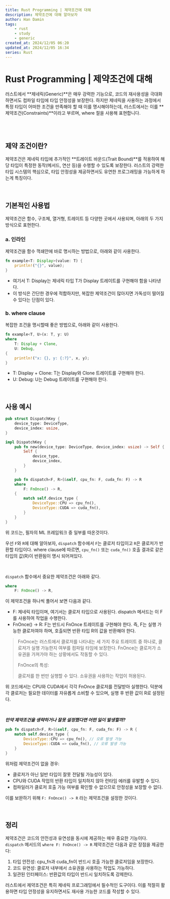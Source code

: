 ---
title: Rust Programming | 제약조건에 대해
description: 제약조건에 대해 알아보자
author: Han Damin
tags:
    - rust
    - study
    - generic
created_at: 2024/12/05 06:20
updated_at: 2024/12/05 16:34
series: Rust
---

# Rust Programming | 제약조건에 대해

러스트에서 **제네릭(Generic)**은 매우 강력한 기능으로, 코드의 재사용성을 극대화하면서도 컴파일 타임에 타입 안정성을 보장한다.
하지만 제네릭을 사용하는 과정에서 특정 타입이 어떠한 조건을 만족해야 할 때 이를 명시해야하는데, 러스트에서는 이를 **제약조건(Constraints)**이라고 부르며, where 절을 사용해 표현합니다.

<br />
<br />

## 제약 조건이란?

제약조건은 제네릭 타입에 추가적인 **트레이트 바운드(Trait Bound)**를 적용하여 해당 타입이 특정한 동작(메서드, 연산 등)을 수행할 수 있도록 보장한다.
러스트의 강력한 타입 시스템의 핵심으로, 타입 안정성을 제공하면서도 유연한 프로그래밍을 가능하게 하는게 특징이다.

<br />

## 기본적인 사용법

제약조건은 함수, 구조체, 열거형, 트레이트 등 다양한 곳에서 사용되며, 아래의 두 가지 방식으로 표현한다.

### a. 인라인

제약조건을 함수 꺽쇄안에 바로 명시하는 방법으로, 아래와 같이 사용한다.

```rust
fn example<T: Display>(value: T) {
    println!("{}", value);
}
```

- 여기서 T: Display는 제네릭 타입 T가 Display 트레이트를 구현해야 함을 나타낸다.
- 이 방식은 간단한 경우에 적합하지만, 복잡한 제약조건이 많아지면 가독성이 떨어질 수 있다는 단점이 있다.

### b. where clause

복잡한 조건을 명시할때 좋은 방법으로, 아래와 같이 사용한다.

```rust
fn example<T, U>(x: T, y: U)
where
    T: Display + Clone,
    U: Debug,
{
    println!("x: {}, y: {:?}", x, y);
}
```

- T: Display + Clone: T는 Display와 Clone 트레이트를 구현해야 한다.
- U: Debug: U는 Debug 트레이트를 구현해야 한다.

<br />

## 사용 예시

```rust
pub struct DispatchKey {
    device_type: DeviceType,
    device_index: usize,
}

impl DispatchKey {
    pub fn new(device_type: DeviceType, device_index: usize) -> Self {
        Self {
            device_type,
            device_index,
        }
    }

    pub fn dispatch<F, R>(&self, cpu_fn: F, cuda_fn: F) -> R
    where
        F: FnOnce() -> R,
    {
        match self.device_type {
            DeviceType::CPU => cpu_fn(),
            DeviceType::CUDA => cuda_fn(),
        }
    }
}
```

위 코드는, 필자의 ML 프레임워크 중 일부를 따온것이다.

우선 `F`와 `R`에 대해 알아보자, `dispatch` 함수에서 `F`는 클로저 타입이고 `R`은 클로저가 반환할 타입이다.
where clause에 따르면, `cpu_fn()` 또는 `cuda_fn()` 호출 결과로 같은 타입의 값(R)이 반환됨이 명시 되어져있다.

<br />

`dispatch` 함수에서 중요한 제약조건은 아래와 같다.

```rust
where
    F: FnOnce() -> R,
```

이 제약조건을 하나씩 풀어서 보면 다음과 같다.
- F: 제네릭 타입이며, 여기서는 클로저 타입으로 사용된다. dispatch 메서드는 이 F를 사용하여 작업을 수행한다.
- FnOnce() -> R: F는 반드시 FnOnce 트레이트를 구현해야 한다. 즉, F는 실행 가능한 클로저여야 하며, 호출되면 반환 타입 R의 값을 반환해야 한다.

> FnOnce는 러스트에서 클로저를 나타내는 세 가지 주요 트레이트 중 하나로, 클로저가 실행 가능한지 여부를 컴파일 타임에 보장한다. FnOnce는 클로저가 소유권을 가져가야 하는 상황에서도 작동할 수 있다.
>
> FnOnce의 특성:
>
>    클로저를 한 번만 실행할 수 있다.
>    소유권을 사용하는 작업이 허용된다.

위 코드에서는 CPU와 CUDA에서 각각 FnOnce 클로저를 전달받아 실행한다. 덕분에 각 클로저는 필요한 데이터를 자유롭게 소비할 수 있으며, 실행 후 반환 값이 R로 설정된다.

<br />

***만약 제약조건을 생략하거나 잘못 설정했다면 어떤 일이 발생할까?***

```rust
pub fn dispatch<F, R>(&self, cpu_fn: F, cuda_fn: F) -> R {
    match self.device_type {
        DeviceType::CPU => cpu_fn(), // 오류 발생 가능
        DeviceType::CUDA => cuda_fn(), // 오류 발생 가능
    }
}
```

위처럼 제약조건이 없을 경우:

- 클로저가 아닌 일반 타입이 잘못 전달될 가능성이 있다.
- CPU와 CUDA 작업의 반환 타입이 일치하지 않아 런타임 에러를 유발할 수 있다.
- 컴파일러가 클로저 호출 가능 여부를 확인할 수 없으므로 안정성을 보장할 수 없다.

이를 보완하기 위해 `F: FnOnce() -> R` 라는 제약조건을 설정한 것이다.

<br />

## 정리

제약조건은 코드의 안전성과 유연성을 동시에 제공하는 매우 중요한 기능이다. `dispatch` 메서드의 `where F: FnOnce() -> R` 제약조건은 다음과 같은 장점을 제공한다:

1. 타입 안전성: cpu_fn과 cuda_fn이 반드시 호출 가능한 클로저임을 보장한다.
2. 코드 유연성: 클로저 내부에서 소유권을 사용하는 작업도 가능하다.
3. 일관된 인터페이스: 반환값의 타입이 반드시 일치하도록 강제한다.

러스트에서 제약조건은 특히 제네릭 프로그래밍에서 필수적인 도구이다. 이를 적절히 활용하면 타입 안정성을 유지하면서도 재사용 가능한 코드를 작성할 수 있다.